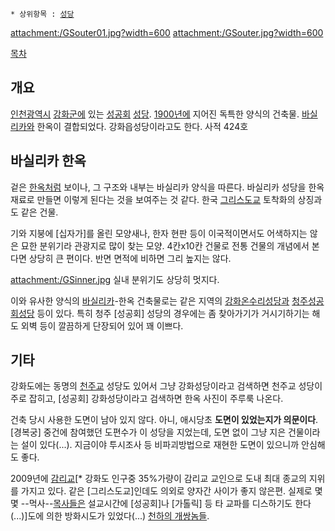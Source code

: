  * 상위항목 : [[성당]]

attachment:/GSouter01.jpg?width=600
attachment:/GSouter.jpg?width=600



[[목차]]

== 개요 ==
[[인천광역시]] [[강화군]]에 있는 [[성공회]] [[성당]]. [[1900년]]에 지어진 독특한 양식의 건축물. [[바실리카]]와 한옥이 결합되었다. 강화읍성당이라고도 한다. 사적 424호

== 바실리카 한옥 ==
겉은 [[한옥]]처럼 보이나, 그 구조와 내부는 바실리카 양식을 따른다. 바실리카 성당을 한옥 재료로 만들면 이렇게 된다는 것을 보여주는 것 같다. 한국 [[그리스도교]] 토착화의 상징과도 같은 건물. 

기와 지붕에 [십자가]를 올린 모양새나, 한자 현판 등이 이국적이면서도 어색하지는 않은 묘한 분위기라 관광지로 많이 찾는 모양. 4칸x10칸 건물로 전통 건물의 개념에서 본다면 상당히 큰 편이다. 반면 면적에 비하면 그리 높지는 않다.

attachment:/GSinner.jpg
실내 분위기도 상당히 멋지다.

이와 유사한 양식의 [[바실리카]]-한옥 건축물로는 같은 지역의 [[강화온수리성당]]과 [[청주성공회성당]] 등이 있다. 특히 청주 [성공회] 성당의 경우에는 좀 찾아가기가 거시기하기는 해도 외벽 등이 깔끔하게 단장되어 있어 꽤 이쁘다.

== 기타 ==
강화도에는 동명의 [[천주교]] 성당도 있어서 그냥 강화성당이라고 검색하면 천주교 성당이 주로 잡히고, [성공회] 강화성당이라고 검색하면 한옥 사진이 주루룩 나온다.

건축 당시 사용한 도면이 남아 있지 않다. 아니, 애시당초 '''도면이 있었는지가 의문이다'''. [경복궁] 중건에 참여했던 도편수가 이 성당을 지었는데, 도면 없이 그냥 지은 건물이라는 설이 있다(...). 지금이야 투시조사 등 비파괴방법으로 재현한 도면이 있으니까 안심해도 좋다.

2009년에 [[감리교]][* 강화도 인구중 35%가량이 감리교 교인으로 도내 최대 종교의 지위를 가지고 있다. 같은 [그리스도교]인데도 의외로 양자간 사이가 좋지 않은편. 실제로 몇몇 --먹사--[[목사]]들은 설교시간에 [성공회]나 [가톨릭] 등 타 교파를 디스하기도 한다(...)]도에 의한 방화시도가 있었다(...) [[천하의 개쌍놈들]].

